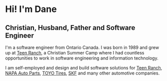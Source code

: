 # Hi! I'm Dane

## Christian, Husband, Father and Software Engineer

I'm a software engineer from Ontario Canada. I was born in 1989 and grew up at [Teen Ranch](https://teenranch.com), a Christian Summer Camp where I had countless opportunities to work in software engineering and information technology.

I am self-employed and design and build software solutions for [Teen Ranch](https://teenranch.com), [NAPA Auto Parts](https://www.napacanada.com), [TOYO Tires](https://www.toyotires.com), [SKF](https://www.skf.com) and many other automotive companies.

